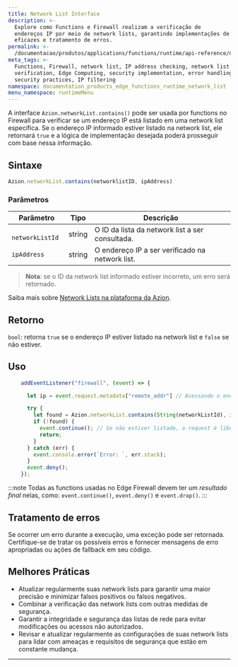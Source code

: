 ```yaml
---
title: Network List Interface
description: >-
  Explore como Functions e Firewall realizam a verificação de
  endereços IP por meio de network lists, garantindo implementações de segurança
  eficazes e tratamento de erros.
permalink: >-
  /documentacao/produtos/applications/functions/runtime/api-reference/network-list/
meta_tags: >-
  Functions, Firewall, network list, IP address checking, network list
  verification, Edge Computing, security implementation, error handling, best
  security practices, IP filtering
namespace: documentation_products_edge_functions_runtime_network_list
menu_namespace: runtimeMenu
---
```


A interface `Azion.networkList.contains()` pode ser usada por functions no  Firewall para verificar se um endereço IP está listado em uma network list específica. Se o endereço IP informado estiver listado na network list, ele retornará `true` e a lógica de implementação desejada poderá prosseguir com base nessa informação.

## Sintaxe

```js
Azion.networkList.contains(networklistID, ipAddress)
```

### Parâmetros

| Parâmetro | Tipo | Descrição|
|-|-|-|
|` networkListId` | string | O ID da lista da network list a ser consultada. |
| `ipAddress` | string | O endereço IP a ser verificado na network list.|

> **Nota**: se o ID da network list informado estiver incorreto, um erro será retornado.

Saiba mais sobre [Network Lists na plataforma da Azion](/pt-br/documentacao/produtos/secure/firewall/network-shield/network-lists/).

## Retorno

`bool`: retorna `true` se o endereço IP estiver listado na network list e `false` se não estiver.

## Uso

```js
    addEventListener("firewall", (event) => {

      let ip = event.request.metadata["remote_addr"] // Acessando o endereço remoto

      try {
        let found = Azion.networkList.contains(String(networkListId), ip); // Verificando se a IP está na lista
        if (!found) {
          event.continue(); // Se não estiver listado, a request é liberada
          return;
        }
      } catch (err) {
        event.console.error(`Error: `, err.stack);
      }
      event.deny();
    });
```

:::note
Todas as functions usadas no Edge Firewall devem ter um *resultado final* nelas, como: `event.continue()`, `event.deny()` e `event.drop()`.
:::


## Tratamento de erros

Se ocorrer um erro durante a execução, uma exceção pode ser retornada. Certifique-se de tratar os possíveis erros e fornecer mensagens de erro apropriadas ou ações de fallback em seu código.

## Melhores Práticas

- Atualizar regularmente suas network lists para garantir uma maior precisão e minimizar falsos positivos ou falsos negativos.
- Combinar a verificação das network lists com outras medidas de segurança.
- Garantir a integridade e segurança das listas de rede para evitar modificações ou acessos não autorizados.
- Revisar e atualizar regularmente as configurações de suas network lists para lidar com ameaças e requisitos de segurança que estão em constante mudança.





---

